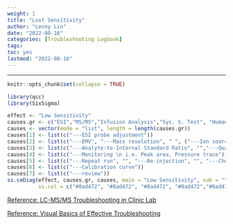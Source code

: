 ```yaml
---
weight: 1
title: "Lost Sensitivity"
author: "Lenny Lin"
date: "2022-08-16"
categories: [Troubleshooting Logbook]
tags: 
toc: yes
lastmod: "2022-08-16"
---
```



<!--more-->

---

```r
knitr::opts_chunk$set(collapse = TRUE)
```

```r
library(qcc)
library(SixSigma)
```




```r
effect <- "Low Sensitivity"
causes.gr <- c("ESI","MS/MS","Infusion Analysis","Sys. S. Test", "Human Errors", "Method", "Sample Prep")
causes <- vector(mode = "list", length = length(causes.gr))
causes[1] <- list(c("---ESI probe adjustment"))
causes[2] <- list(c("---EMV", "---Mass resolution", " ", ("---Ion source \n manitenance")))
causes[3] <- list(c("---Analyte-to-Internal Standard Ratio", "","---Qualifier-to-Quantifier Ratio"))
causes[4] <- list(c("---Monitoring \n i.e. Peak area, Pressure trace"))
causes[5] <- list(c("---Repeat run", "", "---Re-injection", "", "---Check & Replacement\n i.e. mobile phases, parts"))
causes[6] <- list(c("---Calibration curve"))
causes[7] <- list(c("---review"))
ss.ceDiag(effect, causes.gr, causes, main = "Low Sensitivity", sub = "",
          ss.col = c("#8ad472", "#8ad472", "#8ad472", "#8ad472","#8ad472"))
```




[Reference: LC-MS/MS Troubleshooting in Clinic Lab](https://fenxihuaxue.netlify.app/docs/01-mass-spec-lc-ms/part-05-troubleshooting/02_lcmsms_clinical_troubleshooting/)

[Reference: Visual Basics of Effective Troubleshooting](https://fenxihuaxue.netlify.app/docs/01-mass-spec-lc-ms/part-05-troubleshooting/03_lcmsms_visuary_inspections/)

